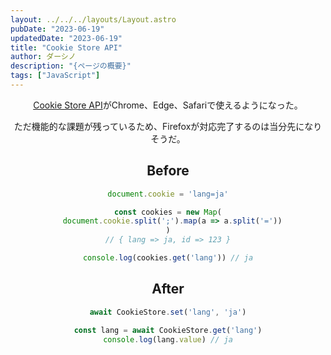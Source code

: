 ```yaml
---
layout: ../../../layouts/Layout.astro
pubDate: "2023-06-19"
updatedDate: "2023-06-19"
title: "Cookie Store API"
author: ダーシノ
description: "{ページの概要}"
tags: ["JavaScript"]
---
```



<Header {...frontmatter} />

[Cookie Store API](https://developer.mozilla.org/ja/docs/Web/API/CookieStore)がChrome、Edge、Safariで使えるようになった。

ただ機能的な課題が残っているため、Firefoxが対応完了するのは当分先になりそうだ。

## Before

```js
document.cookie = 'lang=ja'

const cookies = new Map(
  document.cookie.split(';').map(a => a.split('='))
)
// { lang => ja, id => 123 }

console.log(cookies.get('lang')) // ja
```

## After

```js
await CookieStore.set('lang', 'ja')

const lang = await CookieStore.get('lang')
console.log(lang.value) // ja
```
